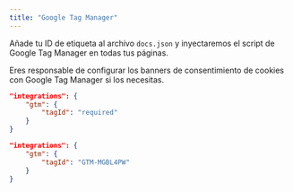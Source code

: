 ```yaml
---
title: "Google Tag Manager"
---
```


Añade tu ID de etiqueta al archivo `docs.json` y inyectaremos el script de Google Tag Manager en todas tus páginas.

Eres responsable de configurar los banners de consentimiento de cookies con Google Tag Manager si los necesitas.

<CodeGroup>

```json Analytics options in docs.json
"integrations": {
    "gtm": {
        "tagId": "required"
    }
}
```

```json Example
"integrations": {
    "gtm": {
        "tagId": "GTM-MGBL4PW"
    }
}
```

</CodeGroup>